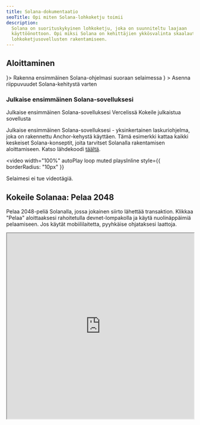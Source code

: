 ```yaml
---
title: Solana-dokumentaatio
seoTitle: Opi miten Solana-lohkoketju toimii
description:
  Solana on suorituskykyinen lohkoketju, joka on suunniteltu laajaan
  käyttöönottoon. Opi miksi Solana on kehittäjien ykkösvalinta skaalautuvien
  lohkoketjusovellusten rakentamiseen.
---
```


## Aloittaminen

<Cards>
  <Card title="Pika-aloitus" href="/docs/intro/quick-start" icon={<Rocket />}>
    Rakenna ensimmäinen Solana-ohjelmasi suoraan selaimessa
  </Card>
  <Card
    title="Asenna paikallinen ympäristö"
    href="/docs/intro/installation"
    icon={<Download />}
  >
    Asenna riippuvuudet Solana-kehitystä varten
  </Card>
</Cards>

### Julkaise ensimmäinen Solana-sovelluksesi

<Cards>
  <Card
    title="Julkaise Vercelissä"
    href="https://vercel.com/new/clone?repository-url=https%3A%2F%2Fgithub.com%2Fsolana-developers%2Fanchor-web3js-nextjs&root-directory=frontend&demo-title=Anchor%20Web3.js%20Next.js%20Demo&demo-description=An%20example%20deployment%20of%20the%20Anchor%20Web3.js%20Next.js%20project.&demo-url=https%3A%2F%2Fanchor-web3js-nextjs.vercel.app%2F&project-name=anchor-web3js-nextjs&repository-name=anchor-web3js-nextjs"
  >
    Julkaise ensimmäinen Solana-sovelluksesi Vercelissä
  </Card>
  <Card
    title="Vercel-esikatselu"
    href="https://anchor-web3js-nextjs-jade.vercel.app/"
  >
    Kokeile julkaistua sovellusta
  </Card>
</Cards>

Julkaise ensimmäinen Solana-sovelluksesi - yksinkertainen laskuriohjelma, joka
on rakennettu Anchor-kehystä käyttäen. Tämä esimerkki kattaa kaikki keskeiset
Solana-konseptit, joita tarvitset Solanalla rakentamisen aloittamiseen. Katso
lähdekoodi [täältä](https://github.com/solana-developers/anchor-web3js-nextjs).

<Accordions>
<Accordion title="Sovelluksen demo">

<video
  width="100%"
  autoPlay
  loop
  muted
  playsInline
  style={{
    borderRadius: "10px"
  }}
>
  <source src="/assets/docs/counter.mp4" type="video/mp4" />
  Selaimesi ei tue videotägiä.
</video>

</Accordion>
</Accordions>

## Kokeile Solanaa: Pelaa 2048

Pelaa 2048-peliä Solanalla, jossa jokainen siirto lähettää transaktion. Klikkaa
"Pelaa" aloittaaksesi rahoitetulla devnet-lompakolla ja käytä nuolinäppäimiä
pelaamiseen. Jos käytät mobiililaitetta, pyyhkäise ohjataksesi laattoja.

<Accordions>
<Accordion title="Pelaa Solana 2048">

<iframe
  src="https://solplay.de/solana-2048/"
  width="100%"
  height="500"
  style={{
    borderRadius: "12px",
    border: "2px solid rgba(0, 0, 0, 0.2)",
    maxWidth: "100%",
    minHeight: "300px",
    aspectRatio: "1"
  }}
  scrolling="no"
/>

</Accordion>
</Accordions>

Kehittäjä [Jonas](https://x.com/SolPlay_jonas), Solana Foundationin
DevRel-tiimistä.

## Aloita oppiminen

Opi Solana-kehityksen keskeiset konseptit.

<Cards>
  <Card title="Tilit" href="/docs/core/accounts">
    Miten Solana tallentaa dataa
  </Card>
  <Card title="Maksut Solanassa" href="/docs/core/fees">
    Transaktioiden lähettämisen kustannukset Solanassa
  </Card>
  <Card title="Transaktiot" href="/docs/core/transactions">
    Miten olla vuorovaikutuksessa Solana-verkon kanssa
  </Card>
  <Card title="Ohjelmat" href="/docs/core/programs">
    Älysopimukset Solanassa
  </Card>
  <Card title="Programs Derived Address" href="/docs/core/pda">
    Miten luoda deterministisiä osoitteita
  </Card>
  <Card title="Cross Program Invocation" href="/docs/core/cpi">
    Miten kutsua yhtä ohjelmaa toisesta
  </Card>
</Cards>

### Asiakaspuolen kehitys

Seuraavat SDK:t ovat virallisia Solana SDK:ita, jotka on kehittänyt
[Anza](https://anza.xyz).

#### Viralliset SDK:t

| Kieli                   | SDK                                                                |
| ----------------------- | ------------------------------------------------------------------ |
| Rust                    | [solana_sdk](/docs/clients/official/rust)                          |
| Typescript (Suositeltu) | [@solana/kit](/docs/clients/official/javascript#solana-kit)        |
| Typescript (Vanha)      | [@solana/web3.js](/docs/clients/official/javascript#solana-web3js) |

#### Yhteisön SDK:t

Seuraavat ovat yhteisön kehittämiä SDK:ita eri kielille:

| Kieli    | SDK                                                                                                                                         |
| -------- | ------------------------------------------------------------------------------------------------------------------------------------------- |
| Python   | [solders](https://github.com/kevinheavey/solders)                                                                                           |
| Java     | [sava](https://sava.software) tai [solanaj](https://github.com/skynetcap/solanaj) tai [solana4j](https://github.com/LMAX-Exchange/solana4j) |
| C++      | [solcpp](https://github.com/mschneider/solcpp) tai [solana-c](https://github.com/VAR-META-Tech/solana-c-sdk)                                |
| Go       | [solana-go](https://github.com/gagliardetto/solana-go)                                                                                      |
| Kotlin   | [sol4k](https://github.com/sol4k/sol4k) tai [solanaKT](https://github.com/metaplex-foundation/SolanaKT)                                     |
| Dart     | [solana](https://github.com/espresso-cash/espresso-cash-public/tree/master/packages/solana)                                                 |
| C#       | [solnet](https://github.com/bmresearch/Solnet)                                                                                              |
| GdScript | [godot](https://github.com/Virus-Axel/godot-solana-sdk/)                                                                                    |

<Callout type="warn">
  Yhteisön SDK:iden ei taata olevan ajan tasalla tai sisältävän kaikkia
  virallisten SDK:iden ominaisuuksia.
</Callout>

## Validatorin ylläpitäminen

Tutustu siihen, mitä Solana-validatorin ylläpitäminen ja verkon turvaaminen
vaatii.

<Cards>
  <Card title="Validatorit" href="https://docs.anza.xyz/validator/anatomy">
    Yksittäiset solmut, jotka turvaavat Solana-verkkoa
  </Card>
  <Card
    title="Järjestelmävaatimukset"
    href="https://docs.anza.xyz/operations/requirements"
  >
    Suositellut laitteistovaatimukset ja validatorin ylläpitämiseen tarvittava
    SOL-määrä
  </Card>
  <Card
    title="Validatorin asennus"
    href="https://docs.anza.xyz/operations/setup-a-validator"
  >
    Validatorin asennus ja yhdistäminen klusteriin ensimmäistä kertaa
  </Card>
</Cards>

## Tuen saaminen

Saa apua Solana-yhteisöltä
[Solana StackExchange](https://solana.stackexchange.com) -palvelussa.
